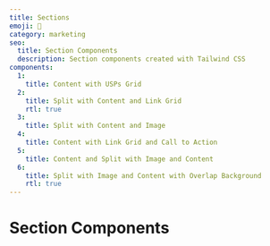 ```yaml
---
title: Sections
emoji: 🧱
category: marketing
seo:
  title: Section Components
  description: Section components created with Tailwind CSS
components:
  1:
    title: Content with USPs Grid
  2:
    title: Split with Content and Link Grid
    rtl: true
  3:
    title: Split with Content and Image
  4:
    title: Content with Link Grid and Call to Action
  5:
    title: Content and Split with Image and Content
  6:
    title: Split with Image and Content with Overlap Background
    rtl: true
---
```


# Section Components

<List
  componentsData={componentsArray}
  componentContainer={componentContainer}
/>
